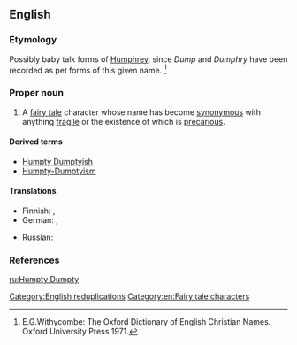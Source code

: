 ==English==
{{wikipedia}}

===Etymology===
Possibly baby talk forms of [[Humphrey]], since  ''Dump'' and ''Dumphry'' have been recorded as pet forms of this given name. <ref> E.G.Withycombe: The Oxford Dictionary of English Christian Names. Oxford University Press 1971. </ref>

===Proper noun===
{{en-proper noun}}

# A [[fairy tale]] character whose name has become [[synonymous]] with anything [[fragile]] or the existence of which is [[precarious]].

====Derived terms====
* [[Humpty Dumptyish]]
* [[Humpty-Dumptyism]]

====Translations====
{{trans-top|fairy tale character}}
* Finnish: {{t-|fi|Lilleri Lalleri}}, {{t-|fi|Tyyris Tyllerö}}
* German: {{t-|de|Humpty Dumpty|m}}, {{t-|de|Goggelmoggel|m}}
{{trans-mid}}
* Russian: {{t+|ru|Шалтай-Болтай|m|tr=Šaltáj-Boltáj}}
{{trans-bottom}}

===References===
<references/>

[[Category:English reduplications]]
[[Category:en:Fairy tale characters]]

[[ru:Humpty Dumpty]]